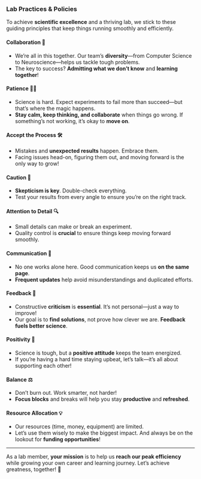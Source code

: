 ### Lab Practices & Policies {.unnumbered}

To achieve **scientific excellence** and a thriving lab, we stick to these guiding principles that keep things running smoothly and efficiently.

#### **Collaboration 🤝**

* We’re all in this together. Our team’s **diversity**—from Computer Science to Neuroscience—helps us tackle tough problems.
* The key to success? **Admitting what we don’t know** and **learning together**!

#### **Patience 🧘‍♂️**

* Science is hard. Expect experiments to fail more than succeed—but that’s where the magic happens.
* **Stay calm, keep thinking, and collaborate** when things go wrong. If something’s not working, it’s okay to **move on**.

#### **Accept the Process 🛠️**

* Mistakes and **unexpected results** happen. Embrace them.
* Facing issues head-on, figuring them out, and moving forward is the only way to grow!

#### **Caution 🧐**

* **Skepticism is key**. Double-check everything.
* Test your results from every angle to ensure you’re on the right track.

#### **Attention to Detail 🔍**

* Small details can make or break an experiment.
* Quality control is **crucial** to ensure things keep moving forward smoothly.

#### **Communication 💬**

* No one works alone here. Good communication keeps us **on the same page**.
* **Frequent updates** help avoid misunderstandings and duplicated efforts.

#### **Feedback 🔄**

* Constructive **criticism** is **essential**. It’s not personal—just a way to improve!
* Our goal is to **find solutions**, not prove how clever we are. **Feedback fuels better science**.

#### **Positivity 🌟**

* Science is tough, but a **positive attitude** keeps the team energized.
* If you’re having a hard time staying upbeat, let’s talk—it’s all about supporting each other!

#### **Balance ⚖️**

* Don’t burn out. Work smarter, not harder!
* **Focus blocks** and breaks will help you stay **productive** and **refreshed**.

#### **Resource Allocation 💡**

* Our resources (time, money, equipment) are limited.
* Let’s use them wisely to make the biggest impact. And always be on the lookout for **funding opportunities**!

---

As a lab member, **your mission** is to help us **reach our peak efficiency** while growing your own career and learning journey. Let’s achieve greatness, together! 🌟
